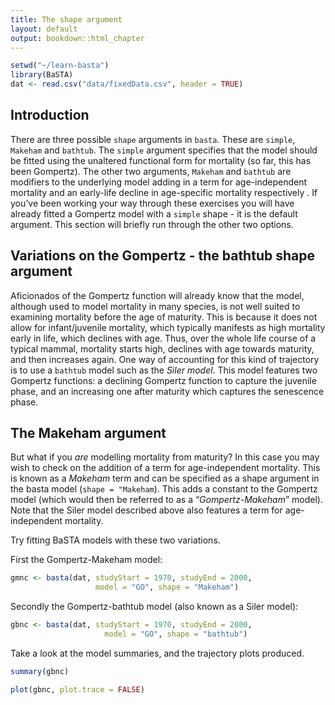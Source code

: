 ```yaml
---
title: The shape argument
layout: default
output: bookdown::html_chapter
---
```

<!---
1. Use standard R Markdown.
2. Headings with "##" will be automatically turned into table of contents. Therefore, for longer tutorials please use this facility.
3. Check that R studio will knit into an HTML document.
4. You can contribute the .rmd file via GitHub (https://github.com/jonesor/learn-basta), **to the master branch ONLY**. To do that you must be a collaborator on the repository (contact me with your username), or you can fork the repository and send a pull request (https://help.github.com/articles/using-pull-requests/).
5. Alternatively you can email me the *rmd file and associated files (e.g. any figures/diagrams.)
6. I will then compile the site on my computer and push it to the gh-pages branch (which is where the website lives). You could also do this, but you will need to have Jekyll and pandoc installed.
-->

```r
setwd("~/learn-basta")
library(BaSTA)
dat <- read.csv("data/fixedData.csv", header = TRUE)
```


## Introduction {#intro}

There are three possible `shape` arguments in `basta`. These are `simple`, `Makeham` and `bathtub`. The `simple` argument specifies that the model should be fitted using the unaltered functional form for mortality (so far, this has been Gompertz). The other two arguments, `Makeham` and `bathtub` are modifiers to the underlying model adding in a term for age-independent mortality and an early-life decline in age-specific mortality respectively . If you've been working your way through these exercises you will have already fitted a Gompertz model with a `simple` shape - it is the default argument. This section will briefly run through the other two options.

## Variations on the Gompertz - the bathtub shape argument {#shape-argument}

Aficionados of the Gompertz function will already know that the model, although used to model mortality in many species, is not well suited to examining mortality before the age of maturity. This is because it does not allow for infant/juvenile mortality, which typically manifests as high mortality early in life, which declines with age. Thus, over the whole life course of a typical mammal, mortality starts high, declines with age towards maturity, and then increases again. One way of accounting for this kind of trajectory is to use a `bathtub` model such as the *Siler model*. This model features two Gompertz functions: a declining Gompertz function to capture the juvenile phase, and an increasing one after maturity which captures the senescence phase.

## The Makeham argument {#makeham}

But what if you *are* modelling mortality from maturity? In this case you may wish to check on the addition of a term for age-independent mortality. This is known as a *Makeham* term and can be specified as a shape argument in the basta model (`shape = "Makeham`). This adds a constant to the Gompertz model (which would then be referred to as a "*Gompertz-Makeham*" model). Note that the Siler model described above also features a term for age-independent mortality.

Try fitting BaSTA models with these two variations.

First the Gompertz-Makeham model:

```r
gmnc <- basta(dat, studyStart = 1970, studyEnd = 2000,
                   model = "GO", shape = "Makeham")
```

Secondly the Gompertz-bathtub model (also known as a Siler model):

```r
gbnc <- basta(dat, studyStart = 1970, studyEnd = 2000,
                     model = "GO", shape = "bathtub")
```

Take a look at the model summaries, and the trajectory plots produced.

```r
summary(gbnc)
```

```r
plot(gbnc, plot.trace = FALSE)
```




